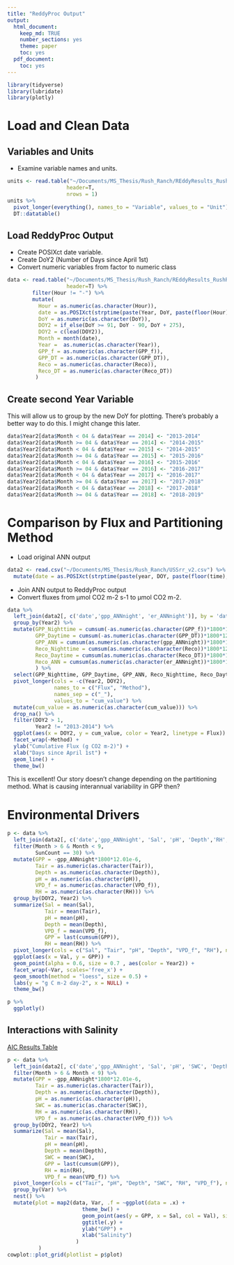 ```yaml
---
title: "ReddyProc Output"
output:
  html_document:
    keep_md: TRUE
    number_sections: yes
    theme: paper
    toc: yes
  pdf_document:
    toc: yes
---
```


```r
library(tidyverse)
library(lubridate)
library(plotly)
```

# Load and Clean Data {.tabset}

## Variables and Units

* Examine variable names and units.

```r
units <- read.table("~/Documents/MS_Thesis/Rush_Ranch/REddyResults_RushRanch_20191007_31248140/output.txt",
                   header=T,
                   nrows = 1) 
units %>%
  pivot_longer(everything(), names_to = "Variable", values_to = "Unit") %>%
  DT::datatable()
```

## Load ReddyProc Output

* Create POSIXct date variable.
* Create DoY2 (Number of Days since April 1st)
* Convert numeric variables from factor to numeric class

```r
data <- read.table("~/Documents/MS_Thesis/Rush_Ranch/REddyResults_RushRanch_20191007_31248140/output.txt",
                   header=T) %>%
        filter(Hour != "-") %>%
        mutate(
          Hour = as.numeric(as.character(Hour)),
          date = as.POSIXct(strptime(paste(Year, DoY, paste(floor(Hour), round((Hour-floor(Hour))*60),                               sep=":")), format="%Y %j %H:%M")),
          DoY = as.numeric(as.character(DoY)),
          DOY2 = if_else(DoY >= 91, DoY - 90, DoY + 275),
          DOY2 = c(lead(DOY2)),
          Month = month(date),
          Year =  as.numeric(as.character(Year)),
          GPP_f = as.numeric(as.character(GPP_f)),
          GPP_DT = as.numeric(as.character(GPP_DT)),
          Reco = as.numeric(as.character(Reco)),
          Reco_DT = as.numeric(as.character(Reco_DT))
         )
```

## Create second Year Variable

This will allow us to group by the new DoY for plotting. There's probably a better way to do this. I might change this later.

```r
data$Year2[data$Month < 04 & data$Year == 2014] <- "2013-2014"
data$Year2[data$Month >= 04 & data$Year == 2014] <- "2014-2015"
data$Year2[data$Month < 04 & data$Year == 2015] <- "2014-2015"
data$Year2[data$Month >= 04 & data$Year == 2015] <- "2015-2016"
data$Year2[data$Month < 04 & data$Year == 2016] <- "2015-2016"
data$Year2[data$Month >= 04 & data$Year == 2016] <- "2016-2017"
data$Year2[data$Month < 04 & data$Year == 2017] <- "2016-2017"
data$Year2[data$Month >= 04 & data$Year == 2017] <- "2017-2018"
data$Year2[data$Month < 04 & data$Year == 2018] <- "2017-2018"
data$Year2[data$Month >= 04 & data$Year == 2018] <- "2018-2019"
```

# Comparison by Flux and Partitioning Method

* Load original ANN output

```r
data2 <- read.csv("~/Documents/MS_Thesis/Rush_Ranch/USSrr_v2.csv") %>%
  mutate(date = as.POSIXct(strptime(paste(year, DOY, paste(floor(time), round((time-floor(time))*60),                               sep=":")), format="%Y %j %H:%M")))
```

* Join ANN output to ReddyProc output
* Convert fluxes from µmol CO2 m-2 s-1 to µmol CO2 m-2.

```r
data %>%
  left_join(data2[, c('date','gpp_ANNnight', 'er_ANNnight')], by = 'date') %>%
  group_by(Year2) %>%
  mutate(GPP_Nighttime = cumsum(-as.numeric(as.character(GPP_f))*1800*12.01e-6),
         GPP_Daytime = cumsum(-as.numeric(as.character(GPP_DT))*1800*12.01e-6),
         GPP_ANN = cumsum(as.numeric(as.character(gpp_ANNnight))*1800*12.01e-6),
         Reco_Nighttime = cumsum(as.numeric(as.character(Reco))*1800*12.01e-6),
         Reco_Daytime = cumsum(as.numeric(as.character(Reco_DT))*1800*12.01e-6),
         Reco_ANN = cumsum(as.numeric(as.character(er_ANNnight))*1800*12.01e-6)
         ) %>%
  select(GPP_Nighttime, GPP_Daytime, GPP_ANN, Reco_Nighttime, Reco_Daytime, Reco_ANN, Year2, DOY2) %>%
  pivot_longer(cols = -c(Year2, DOY2),
               names_to = c("Flux", "Method"),
               names_sep = c("_"),
               values_to = "cum_value") %>%
  mutate(cum_value = as.numeric(as.character(cum_value))) %>%
  drop_na() %>%
  filter(DOY2 > 1,
         Year2 != "2013-2014") %>%
  ggplot(aes(x = DOY2, y = cum_value, color = Year2, linetype = Flux)) +
  facet_wrap(~Method) +
  ylab("Cumulative Flux (g CO2 m-2)") +
  xlab("Days since April 1st") +
  geom_line() +
  theme_bw() 
```

This is excellent! Our story doesn't change depending on the partitioning method.
What is causing interannual variability in GPP then?

# Environmental Drivers

```r
p <- data %>%
  left_join(data2[, c('date','gpp_ANNnight', 'Sal', 'pH', 'Depth','RH', 'SunCount')], by = 'date') %>%
  filter(Month > 6 & Month < 9,
         SunCount == 30) %>%
  mutate(GPP = -gpp_ANNnight*1800*12.01e-6,
         Tair = as.numeric(as.character(Tair)),
         Depth = as.numeric(as.character(Depth)),
         pH = as.numeric(as.character(pH)),
         VPD_f = as.numeric(as.character(VPD_f)),
         RH = as.numeric(as.character(RH))) %>%
  group_by(DOY2, Year2) %>%
  summarize(Sal = mean(Sal), 
            Tair = mean(Tair), 
            pH = mean(pH), 
            Depth = mean(Depth),
            VPD_f = mean(VPD_f),
            GPP = last(cumsum(GPP)),
            RH = mean(RH)) %>%
  pivot_longer(cols = c("Sal", "Tair", "pH", "Depth", "VPD_f", "RH"), names_to = "Var", values_to = "Val") %>%
  ggplot(aes(x = Val, y = GPP)) +
  geom_point(alpha = 0.6, size = 0.7 , aes(color = Year2)) +
  facet_wrap(~Var, scales='free_x') +
  geom_smooth(method = "loess", size = 0.5) +
  labs(y = "g C m-2 day-2", x = NULL) +
  theme_bw()

p %>%
  ggplotly()
```

## Interactions with Salinity

[AIC Results Table](https://srussell2416.github.io/Rush_Ranch/StargazerTable.pdf)

```r
p <- data %>%
  left_join(data2[, c('date','gpp_ANNnight', 'Sal', 'pH', 'SWC', 'Depth','RH')], by = 'date') %>%
  filter(Month > 6 & Month < 9) %>%
  mutate(GPP = -gpp_ANNnight*1800*12.01e-6,
         Tair = as.numeric(as.character(Tair)),
         Depth = as.numeric(as.character(Depth)),
         pH = as.numeric(as.character(pH)),
         SWC = as.numeric(as.character(SWC)),
         RH = as.numeric(as.character(RH)),
         VPD_f = as.numeric(as.character(VPD_f))) %>%
  group_by(DOY2, Year2) %>%
  summarize(Sal = mean(Sal), 
            Tair = max(Tair), 
            pH = mean(pH), 
            Depth = mean(Depth),
            SWC = mean(SWC),
            GPP = last(cumsum(GPP)),
            RH = min(RH),
            VPD_f = mean(VPD_f)) %>%
  pivot_longer(cols = c("Tair", "pH", "Depth", "SWC", "RH", "VPD_f"), names_to = "Var", values_to = "Val") %>%
  group_by(Var) %>%
  nest() %>%
  mutate(plot = map2(data, Var, .f = ~ggplot(data = .x) + 
                        theme_bw() +
                        geom_point(aes(y = GPP, x = Sal, col = Val), size = 0.7, alpha = 0.7) +
                        ggtitle(.y) +
                        ylab("GPP") +
                        xlab("Salinity")
                      )
          )
cowplot::plot_grid(plotlist = p$plot)
```